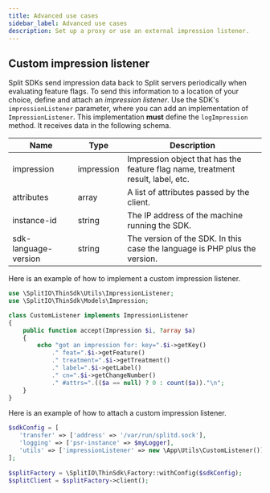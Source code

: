 ```yaml
---
title: Advanced use cases
sidebar_label: Advanced use cases
description: Set up a proxy or use an external impression listener.
---
```


## Custom impression listener

Split SDKs send impression data back to Split servers periodically when evaluating feature flags. To send this information to a location of your choice, define and attach an *impression listener*. Use the SDK's `impressionListener` parameter, where you can add an implementation of `ImpressionListener`. This implementation **must** define the `logImpression` method. It receives data in the following schema.

| **Name** | **Type** | **Description** |
| --- | --- | --- | 
| impression | impression | Impression object that has the feature flag name, treatment result, label, etc. |
| attributes | array | A list of attributes passed by the client. |
| instance-id | string | The IP address of the machine running the SDK. |
| sdk-language-version | string | The version of the SDK. In this case the language is PHP plus the version. |

Here is an example of how to implement a custom impression listener.

```php title="PHP"
use \SplitIO\ThinSdk\Utils\ImpressionListener;
use \SplitIO\ThinSdk\Models\Impression;

class CustomListener implements ImpressionListener
{
    public function accept(Impression $i, ?array $a)
    {
        echo "got an impression for: key=".$i->getKey()
            ." feat=".$i->getFeature()
            ." treatment=".$i->getTreatment()
            ." label=".$i->getLabel()
            ." cn=".$i->getChangeNumber()
            ." #attrs=".(($a == null) ? 0 : count($a))."\n";
    }
}
```

Here is an example of how to attach a custom impression listener.

```php title="PHP"
$sdkConfig = [
   'transfer' => ['address' => '/var/run/splitd.sock'],
   'logging' => ['psr-instance' => $myLogger],
   'utils' => ['impressionListener' => new \App\Utils\CustomListener()], # <-- custom listener
];
 
$splitFactory = \SplitIO\ThinSdk\Factory::withConfig($sdkConfig);
$splitClient = $splitFactory->client();
```